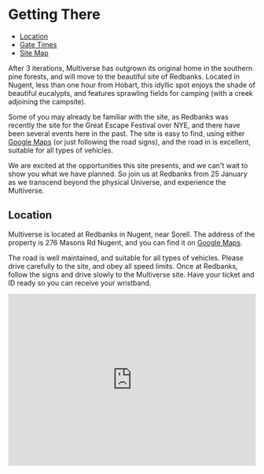 # Getting There

- [Location](#location)
- [Gate Times](#gate-times)
- [Site Map](#site-map)

After 3 iterations, Multiverse has outgrown its original home in the southern pine forests, and will move to the beautiful site of Redbanks. Located in Nugent, less than one hour from Hobart, this idyllic spot enjoys the shade of beautiful eucalypts, and features sprawling fields for camping (with a creek adjoining the campsite).

Some of you may already be familiar with the site, as Redbanks was recently the site for the Great Escape Festival over NYE, and there have been several events here in the past. The site is easy to find, using either [Google Maps](https://maps.app.goo.gl/78RhwLM2BN5VEUGD9) (or just following the road signs), and the road in is excellent, suitable for all types of vehicles.

We are excited at the opportunities this site presents, and we can't wait to show you what we have planned. So join us at Redbanks from 25 January as we transcend beyond the physical Universe, and experience the Multiverse.

## Location

Multiverse is located at Redbanks in Nugent, near Sorell. The address of the property is 276 Masons Rd Nugent, and you can find it on [Google Maps](https://maps.app.goo.gl/78RhwLM2BN5VEUGD9).

The road is well maintained, and suitable for all types of vehicles. Please drive carefully to the site, and obey all speed limits. Once at Redbanks, follow the signs and drive slowly to the Multiverse site. Have your ticket and ID ready so you can receive your wristband.

<div
  style={{
    margin: "32px 0 0 0",
    overflow: "hidden",
    background: "none !important",
    maxHeight: 350,
    maxWidth: "100%",
  }}
>
  <iframe
    width="100%"
    height="350"
    id="gmap_canvas"
    src="https://maps.google.com/maps?q=276%20Masons%20Rd%20Nugent&t=&z=10&ie=UTF8&iwloc=&output=embed"
    frameborder="0"
    scrolling="no"
    marginheight="0"
    marginwidth="0"
  />
</div>

## Gate Times

The gate will be open from 10am - 10pm Thursday - Sunday. If you arrive outside of this time you will need to wait outside the gate until it reopens the following day.

## Site Map

![Multiverse 2024 sitemap](/images/sitemap.jpeg)

